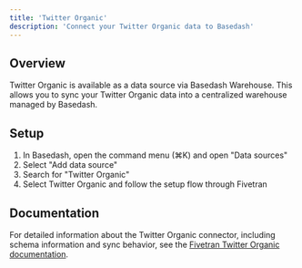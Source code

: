 ```yaml
---
title: 'Twitter Organic'
description: 'Connect your Twitter Organic data to Basedash'
---
```


## Overview

Twitter Organic is available as a data source via Basedash Warehouse. This allows you to sync your Twitter Organic data into a centralized warehouse managed by Basedash.

## Setup

1. In Basedash, open the command menu (⌘K) and open "Data sources"
2. Select "Add data source"
3. Search for "Twitter Organic"
4. Select Twitter Organic and follow the setup flow through Fivetran

## Documentation

For detailed information about the Twitter Organic connector, including schema information and sync behavior, see the [Fivetran Twitter Organic documentation](https://fivetran.com/docs/connectors/applications/twitter).
